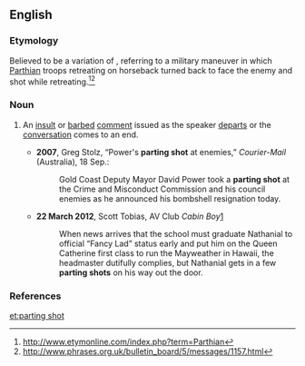 ==English==
{{wikipedia|Parthian shot}}

===Etymology===
Believed to be a variation of {{m|en|Parthian shot}}, referring to a military maneuver in which [[Parthian]] troops retreating on horseback turned back to face the enemy and shot while retreating.<ref>http://www.etymonline.com/index.php?term=Parthian</ref><ref>http://www.phrases.org.uk/bulletin_board/5/messages/1157.html</ref>

===Noun===
{{en-noun|head=[[parting]] [[shot]]}}

# {{context|idiomatic|lang=en}} An [[insult]] or [[barbed]] [[comment]] issued as the speaker [[depart]]s or the [[conversation]] comes to an end.
#* '''2007''', Greg Stolz, “Power's '''parting shot''' at enemies,” ''Courier-Mail'' (Australia), 18 Sep.:
#*: Gold Coast Deputy Mayor David Power took a '''parting shot''' at the Crime and Misconduct Commission and his council enemies as he announced his bombshell resignation today.
#* '''22 March 2012''', Scott Tobias, AV Club ''Cabin Boy''[http://www.avclub.com/articles/cabin-boy,71269/]
#*: When news arrives that the school must graduate Nathanial to official “Fancy Lad” status early and put him on the Queen Catherine first class to run the Mayweather in Hawaii, the headmaster dutifully complies, but Nathanial gets in a few '''parting shots''' on his way out the door.

===References===
<references/>

[[et:parting shot]]